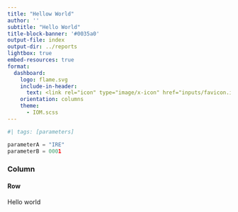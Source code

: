 ```yaml
---
title: "Hellow World"
author: ''
subtitle: "Hello World"
title-block-banner: '#0035a0'
output-file: index
output-dir: ../reports
lightbox: true
embed-resources: true
format:
  dashboard:
    logo: flame.svg
    include-in-header:
      text: <link rel="icon" type="image/x-icon" href="inputs/favicon.ico">
    orientation: columns
    theme:
      - IOM.scss
---
```


```python
#| tags: [parameters]

parameterA = "IRE"
parameterB = 0001

```


### Column {width="100%"}


#### Row {height="100%"}

::: {.card title="Hello world"}
Hello world
:::
